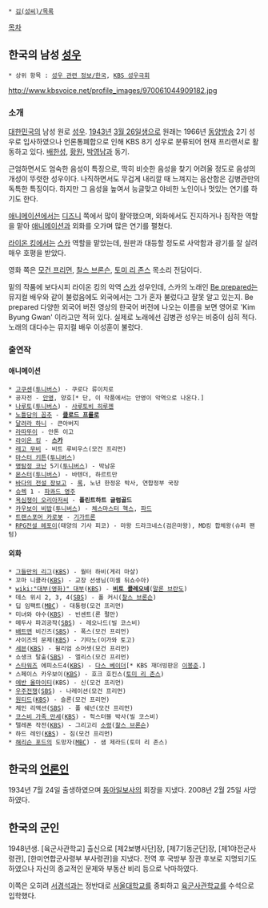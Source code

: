  * [[김(성씨)/목록]]

[[목차]]
== 한국의 남성 [[성우]] ==
 * 상위 항목 : [[성우 관련 정보/한국]], [[KBS 성우극회]]

http://www.kbsvoice.net/profile_images/970061044909182.jpg

=== 소개 ===
[[대한민국]]의 남성 원로 [[성우]]. [[1943년]] [[3월 26일]]생으로 원래는 1966년 [[동양방송]] 2기 성우로 입사하였으나 언론통폐합으로 인해 KBS 8기 성우로 분류되어 현재 프리랜서로 활동하고 있다. [[배한성]], [[황원]], [[박영남]]과 동기.

근엄하면서도 엄숙한 음성이 특징으로, 딱히 비슷한 음성을 찾기 어려울 정도로 음성의 개성이 뚜렷한 성우이다. 나직하면서도 무겁게 내리깔 때 느껴지는 음산함은 김병관만의 독특한 특징이다. 하지만 그 음성을 높여서 능글맞고 야비한 노인이나 멋있는 연기를 하기도 한다.

[[애니메이션]]에서는 [[디즈니]] 쪽에서 많이 활약했으며, 외화에서도 진지하거나 침작한 역할을 맡아 [[애니메이션]]과 외화를 오가며 많은 연기를 펼쳤다.

[[라이온 킹]]에서는 [[스카(라이온 킹)|스카]] 역할을 맡았는데, 원판과 대등할 정도로 사악함과 광기를 잘 살려 매우 호평을 받았다.

영화 쪽은 [[모건 프리먼]], [[찰스 브론슨]], [[토미 리 존스]] 목소리 전담이다. 

밑의 작품에 보다시피 라이온 킹의 악역 [[스카(라이온 킹)|스카]] 성우인데, 스카의 노래인 [[Be prepared]]는 뮤지컬 배우와 같이 불렀음에도 외국에서는 그가 혼자 불렀다고 잘못 알고 있는지. Be prepared 다양한 외국어 버전 영상의 한국어 버전에 나오는 이름을 보면 영어로 'Kim Byung Gwan' 이라고만 적혀 있다. 실제로 노래에선 김병관 성우는 비중이 심히 적다. 노래의 대다수는 뮤지컬 배우 이성훈이 불렀다.

=== 출연작 ===
==== 애니메이션 ====
 * [[고쿠센]]([[투니버스]]) - 쿠로다 류이치로
 * 공자전 - [[안영]], 양호[* 단, 이 작품에서는 안영이 악역으로 나온다.]
 * [[나루토]]([[투니버스]]) - [[사루토비 히루젠]]
 * [[노틀담의 꼽추]] - '''[[클로드 프롤로]]'''
 * [[달려라 하니]] - 큰아버지
 * [[라따뚜이(애니메이션)|라따뚜이]] - 안톤 이고
 * [[라이온 킹]] - '''[[스카(라이온 킹)|스카]]'''
 * [[레고 무비]] - 비트 루비우스(모건 프리먼)
 * [[마스터 키튼]]([[투니버스]])
 * [[명탐정 코난]] 5기([[투니버스]]) - 박남운
 * [[몬스터(만화)|몬스터]]([[투니버스]]) - 바텐더, 하르트만
 * [[바다의 전설 장보고]] - [[록(바다의 전설 장보고)|록]], 노년 한정운 박사, 연합정부 국장
 * [[슈렉]] 1 - [[파콰드 영주]]
 * [[욕심쟁이 오리아저씨]] - '''플린트하트 글럼골드'''
 * [[카우보이 비밥]]([[투니버스]]) - [[체스마스터 헥스]], [[파드]]
 * [[트랜스포머 카로봇]] - [[기가트론]]
 * [[RPG전설 헤포이]](태양의 기사 피코) - 마왕 드라크네스(검은마왕), MD킹 합체왕(슈퍼 팬텀)

==== 외화 ====
 * [[그들만의 리그]]([[한국방송공사|KBS]]) - 월터 하비(게리 마샬)
 * 꼬마 니콜라([[한국방송공사|KBS]]) - 교장 선생님(미셸 뒤쇼수아)
 * [[wiki:"대부(영화)" 대부]]([[한국방송공사|KBS]]) - '''[[비토 콜레오네]]'''([[말론 브란도]])
 * 데스 위시 2, 3, 4([[SBS]]) - 폴 커시([[찰스 브론슨]])
 * 딥 임팩트([[문화방송|MBC]]) - 대통령(모건 프리먼)
 * 미녀와 야수([[KBS]]) - 빈센트(론 펄만)
 * 메두사 파괴공작([[SBS]]) - 레오나드(빌 코스비)
 * [[배트맨]] 비긴즈([[SBS]]) - 폭스(모건 프리먼)
 * 사이즈의 문제([[한국방송공사|KBS]]) - 기타노(이가와 토고)
 * [[Se7en|세븐]]([[한국방송공사|KBS]]) - 윌리엄 소머셋(모건 프리먼)
 * 쇼생크 탈출([[SBS]]) - 엘리스(모건 프리먼)
 * [[스타워즈]] 에피소드4([[한국방송공사|KBS]]) - [[다스 베이더]][* KBS 재더빙판은 [[이봉준]].]
 * 스페이스 카우보이([[한국방송공사|KBS]]) - 호크 호킨스([[토미 리 존스]])
 * [[에반 올마이티]](KBS) - 신(모건 프리먼)
 * [[우주전쟁]]([[SBS]]) - 나레이션(모건 프리먼)
 * [[원티드]]([[한국방송공사|KBS]]) - 슬론(모건 프리먼)
 * 체인 리액션([[SBS]]) - 폴 쉐넌(모건 프리먼)
 * [[코스비 가족 만세]]([[한국방송공사|KBS]]) - 헉스터블 박사(빌 코스비)
 * 텔레폰 작전([[한국방송공사|KBS]]) - 그리고리 [[소령]]([[찰스 브론슨]])
 * 하드 레인([[한국방송공사|KBS]]) - 짐(모건 프리먼)
 * [[해리슨 포드]]의 도망자([[문화방송|MBC]]) - 샘 제라드(토미 리 존스)

== 한국의 [[언론]]인 ==
1934년 7월 24일 출생하였으며 [[동아일보]]사의 회장을 지냈다. 2008년 2월 25일 사망하였다.

== 한국의 군인 ==
1948년생. [육군사관학교] 출신으로 [제2보병사단]장, [제7기동군단]장, [제1야전군사령관], [한미연합군사령부 부사령관]을 지냈다. 전역 후 국방부 장관 후보로 지명되기도 하였으나 자신의 종교적인 문제와 부동산 비리 등으로 낙마하였다.

이쪽은 오히려 [[서경석]]과는 정반대로 [[서울대학교]]를 중퇴하고 [[육군사관학교]]를 수석으로 입학했다.
